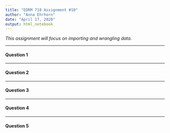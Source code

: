 ---
title: "EDRM 718 Assignment #10"
author: "Anna Ehrhorn"
date: "April 17, 2020"
output: html_notebook
---

*This assignment will focus on importing and wrangling data.*


***
#### Question 1



***
#### Question 2



***
#### Question 3



***
#### Question 4



***
#### Question 5


